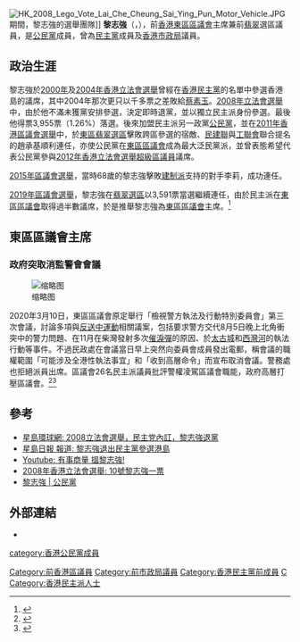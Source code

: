 {{Infobox officeholder
|name = 黎志強
|native_name = Lai Chi Keong, Joseph 
|native_lang = en
|image = 
|office = [[東區區議會|東區區議會]]主席
|term_start=2020年1月7日
|term_end=2021年7月8日
|1blankname = [[民政事務專員|民政事務專員]]
|1namedata = [[陳尚文|陳尚文]]
|vicechairman1 = [[趙家賢|趙家賢]]
|predecessor1 = [[黃建彬|黃建彬]]
|successor1 = (待選出)
|office2 = [[東區區議會|東區區議會]]議員
|term_start3 = 1994年10月1日
|term_end3 = 2021年7月8日
|predecessor3 = (首任)
|successor3 = (懸空)
|constituency3 = [[翡翠_(選區)|翡翠]]
|term_start2 = 1988年4月1日
|term_end2 = 1994年9月30日
|predecessor2 = 首任
|successor2 = (選區改劃為[[翡翠_(選區)|翡翠]])
|constituency2 = 柴灣西 
|sex = 男
|birth_date = {{birth date and age|1947|12|13}}
|birth_place ={{HKG-1945}} 
|party = {{CPHK}}
|residence = {{HKG}}[[香港島|香港島]][[東區_(香港)|東區]][[康山|康山]]<ref>[https://www.gld.gov.hk/egazette/pdf/20151940e/cgn2015194087.pdf 憲報號外第19卷第40期] {{Wayback|url=https://www.gld.gov.hk/egazette/pdf/20151940e/cgn2015194087.pdf |date=20180502211616 }}，香港政府</ref>
|alma_mater = 
|nationality = {{CNHK}}
}}

[[File:HK_2008_Lego_Vote_Lai_Che_Cheung_Sai_Ying_Pun_Motor_Vehicle.JPG|thumb]]期間，黎志強的選舉團隊]]
'''黎志強'''（{{lang-en|Lai Chi Keong, Joseph}}，{{bd|1947年|12月13日|catIdx=Y黎}}），前[[香港|香港]][[東區區議會|東區區議會]]主席兼前[[翡翠_(選區)|翡翠]]選區議員，是[[公民黨_(香港)|公民黨]]成員，曾為[[民主黨_(香港)|民主黨]]成員及[[香港市政局|香港市政局]]議員。

== 政治生涯 ==
黎志強於[[2000年香港立法會選舉|2000年]]及[[2004年香港立法會選舉|2004年香港立法會選舉]]曾經在[[香港民主黨|香港民主黨]]的名單中參選香港島的議席，其中2004年那次更只以千多票之差敗給[[蔡素玉|蔡素玉]]。[[2008年香港立法會選舉|2008年立法會選舉]]中，由於他不滿未獲黨安排參選，決定即時退黨，並以獨立民主派身份參選。最後他得票3,955票（1.26%）落選。後來加盟民主派另一政黨[[香港公民黨|公民黨]]，並在[[2011年香港區議會選舉|2011年香港區議會選舉]]中，於[[東區區議會|東區翡翠選區]]擊敗跨區參選的宿敵、[[民建聯|民建聯]]與[[工聯會|工聯會]]聯合提名的趙承基順利連任，亦使公民黨在[[東區區議會|東區區議會]]成為最大泛民黨派，並曾表態希望代表公民黨參與[[2012年香港立法會選舉|2012年香港立法會選舉]][[區議會（第二）功能界別|超級區議員]]議席。

[[2015年區議會選舉|2015年區議會選舉]]，當時68歲的黎志強擊敗[[建制派_(香港)|建制派]]支持的對手李莉，成功連任。

[[2019年區議會選舉|2019年區議會選舉]]，黎志強在[[翡翠_(選區)|翡翠選區]]以3,591票當選繼續連任，由於民主派在[[東區區議會|東區區議會]]取得過半數議席，於是推舉黎志強為[[東區區議會|東區區議會]]主席。<ref>{{Cite news|url=https://hk.news.appledaily.com/local/realtime/article/20191124/60297492|title=【光復區會●港島結果】民主派3區近全勝！灣仔議席過半 張國鈞墮馬|date=2019-11-25|publisher=蘋果日報 (香港)|accessdate=2019-12-27|archive-date=2019-12-09|archive-url=https://web.archive.org/web/20191209092752/https://hk.news.appledaily.com/local/realtime/article/20191124/60297492|dead-url=no}}</ref>

== 東區區議會主席 ==
===政府突取消監警會會議===
[[File:東區民主派議員譴責警務處不尊重民選議會_拒派員出席檢警會會議_20200310.png|缩略图]]

2020年3月10日，東區區議會原定舉行「檢視警方執法及行動特別委員會」第三次會議，討論多項與[[反送中運動|反送中運動]]相關議案，包括要求警方交代8月5日晚上北角衝突中的警力問題、在11月在柴灣發射多次[[催淚彈|催淚彈]]的原因、於[[太古城|太古城]]和[[西灣河|西灣河]]的執法行動等事件。不過民政處在會議當日早上突然向委員會成員發出電郵，稱會議的職權範圍「可能涉及全港性執法事宜」和「收到高層命令」而宣布取消會議。警務處也拒絕派員出席。區議會26名民主派議員批評警權凌駕區議會職能，政府高層打壓區議會。<ref>{{cite news |title=【抗暴之戰】東區DO稱「收高層命令」 突取消召開地區監警會 |url=https://hk.appledaily.com/local/20200310/3VKQM7FOD4IMCULESUEFRX7C6Q/ |accessdate=2020-03-14 |work=蘋果日報 |date=2020-03-10 |archive-date=2021-03-13 |archive-url=https://web.archive.org/web/20210313053855/https://hk.appledaily.com/local/20200310/3VKQM7FOD4IMCULESUEFRX7C6Q/ |dead-url=yes }}</ref><ref>{{cite news |title=民政處突取消東區監警會 民主派批警權凌駕區議會 |url=https://www.inmediahk.net/node/1071463 |accessdate=2020-03-14 |publisher=香港獨立媒體 |date=2020-03-10 |archive-date=2020-03-11 |archive-url=https://web.archive.org/web/20200311143917/https://www.inmediahk.net/node/1071463 |dead-url=no }}</ref>

== 參考 ==
{{reflist}}
* [http://www.stnn.cc:82/hongkong/200807/t20080724_819337.html 星島環球網: 2008立法會選舉，民主党內訌，黎志強退黨]{{dead link|date=2018年5月 |bot=InternetArchiveBot |fix-attempted=yes }}
* [http://hk.news.yahoo.com/article/080723/3/7bx7.html 星島日報 報道: 黎志強退出民主黨參選港島]{{Wayback|url=http://hk.news.yahoo.com/article/080723/3/7bx7.html |date=20080804202933 }}
* [http://www.youtube.com/watch?v=jdD67KlwPOM&feature=related Youtube: 有事商量 搵黎志強!]{{Wayback|url=http://www.youtube.com/watch?v=jdD67KlwPOM&feature=related |date=20160419051324 }}
* [http://video.aol.com/video-detail/-10-/1554879153 2008年香港立法會選舉: 10號黎志強一票]
* [http://www.civicparty.hk/?q=node/2912 黎志強 | 公民黨]{{Wayback|url=http://www.civicparty.hk/?q=node%2F2912 |date=20190523022735 }}

== 外部連結 ==
{{commonscat|Lai Chi Keong, Joseph 黎志強}}
* {{Facebook|laichikeong}}

{{s-start}}
{{s-par}}
{{s-new|first}}
{{s-title|[[東區區議會|東區區議會]]<br>{{small|柴灣西選區議員}}|1988年4月1日－1994年9月30日}}
{{s-none|改為單議席選區}}
{{s-new|first}}
{{s-title|[[東區區議會|東區區議會]]<br>{{small|[[翡翠_(選區)|翡翠]]選區議員}}|1994年10月1日—2021年7月8日}}
{{s-vac}}
{{s-before|[[黃建彬|黃建彬]]}}
{{s-title|[[東區區議會|東區區議會]]主席|2020年1月7日—2021年7月8日}}
{{s-after|待選出}}
{{s-end}}

[[Category:前香港區議員|Category:前香港區議員]]
[[Category:前市政局議員|Category:前市政局議員]]
[[category:香港公民黨成員|category:香港公民黨成員]]
[[Category:香港民主黨前成員|Category:香港民主黨前成員]]
[[Category:黎姓|C]]
[[Category:香港民主派人士|Category:香港民主派人士]]